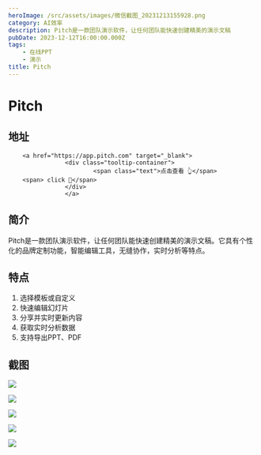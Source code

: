 ```yaml
---
heroImage: /src/assets/images/微信截图_20231213155928.png
category: AI效率
description: Pitch是一款团队演示软件，让任何团队能快速创建精美的演示文稿
pubDate: 2023-12-12T16:00:00.000Z
tags:
    - 在线PPT
    - 演示
title: Pitch
---
```


# Pitch

## 地址

        <a href="https://app.pitch.com" target="_blank">
                    <div class="tooltip-container">
                            <span class="text">点击查看 👆</span>
        <span> click 👋</span>
                    </div>
                    </a>
## 简介

Pitch是一款团队演示软件，让任何团队能快速创建精美的演示文稿。它具有个性化的品牌定制功能，智能编辑工具，无缝协作，实时分析等特点。

## 特点

1. 选择模板或自定义
2. 快速编辑幻灯片
3. 分享并实时更新内容
4. 获取实时分析数据
5. 支持导出PPT、PDF

## 截图

![](/src/assets/images/微信截图_20231213155827.png)

![](/src/assets/images/微信截图_20231213155834.png)

![](/src/assets/images/微信截图_20231213155842.png)

![](/src/assets/images/微信截图_20231213155851.png)

![](/src/assets/images/微信截图_20231213155935.png)
